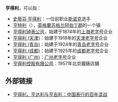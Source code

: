 '''亨得利'''，可以指：

* [[史蒂芬·亨得利|史蒂芬·亨得利]]：一位前职业[[斯诺克|斯诺克]]选手
* [[亨特利|亨特利]]（{{lang-en|Huntly}}），[[英格蘭|英格蘭]][[苏格兰|苏格兰]][[阿伯丁郡|阿伯丁郡]]的一个镇
* [[亨得利钟表公司|亨得利钟表公司]]，始建于1874年的[[上海|上海]][[老字号|老字号]]企业
* [[亨得利_(天津)|亨得利 (天津)]]：始建于1918年的[[天津|天津]][[老字号|老字号]]企业
* [[亨得利_(青岛)|亨得利 (青岛)]]：始建于1924年的[[青岛|青岛]][[老字号|老字号]]企业
* [[亨得利_(成都)|亨得利 (成都)]]：始建于1925年的[[成都|成都]][[老字号|老字号]]企业
* [[亨得利_(广州)|亨得利 (广州)]]：[[广州老字号|广州老字号]]企业
* [[亨得利控股有限公司|亨得利控股有限公司]]：1957年北京鐘錶店舖

==外部链接==
* [https://m.jiemian.com/article/200672.html 亨得利，亨达利与亨吉利：中国表行的百年混战]{{Wayback|url=https://m.jiemian.com/article/200672.html |date=20191109195954 }}

{{Disambig|Cat=三字消歧义}}
